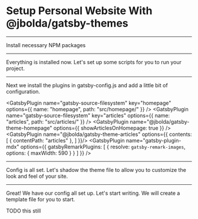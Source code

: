 # Setup Personal Website With @jbolda/gatsby-themes

---

Install necessary NPM packages

<NPMPackage name="@jbolda/gatsby-theme-articles" />
<NPMPackage name="@jbolda/gatsby-theme-homepage" />
<NPMPackage name="@jbolda/gatsby-theme-layout" />
<NPMPackage name="@mdx-js/mdx" />
<NPMPackage name="gatsby" />
<NPMPackage name="gatsby-image" />
<NPMPackage name="gatsby-plugin-mdx" />
<NPMPackage name="gatsby-plugin-netlify" />
<NPMPackage name="gatsby-plugin-react-helmet" />
<NPMPackage name="gatsby-plugin-sharp" />
<NPMPackage name="gatsby-plugin-theme-ui" />
<NPMPackage name="gatsby-remark-images" />
<NPMPackage name="gatsby-source-filesystem" />
<NPMPackage name="gatsby-transformer-sharp" />
<NPMPackage name="react" />
<NPMPackage name="react-dom" />
<NPMPackage name="react-helmet" />
<NPMPackage name="theme-ui" />

---

Everything is installed now. Let's set up some scripts for you to run your project.

<NPMScript name="develop" command="gatsby develop" />
<NPMScript name="dev:hard" command="gatsby clean && gatsby develop" />
<NPMScript name="build" command="gatsby build" />
<NPMScript name="build:hard" command="gatsby clean && gatsby build" />

---

Next we install the plugins in gatsby-config.js and add a little bit of configuration.

<GatsbyPlugin
    name="gatsby-source-filesystem"
    key="homepage"
    options={{
        name: "homepage",
        path: "src/homepage/"
    }} />
<GatsbyPlugin
    name="gatsby-source-filesystem"
    key="articles"
    options={{
        name: "articles",
        path: "src/articles/"
    }} />
<GatsbyPlugin name="gatsby-plugin-theme-ui" />
<GatsbyPlugin name="gatsby-plugin-sharp" />
<GatsbyPlugin name="gatsby-transformer-sharp" />
<GatsbyPlugin name="@jbolda/gatsby-theme-homepage"
    options={{ showArticlesOnHomepage: true }} />
<GatsbyPlugin name="@jbolda/gatsby-theme-articles" options={{
    contents: [
          { contentPath: "articles" },
        ]
    }}/>
<GatsbyPlugin name="gatsby-plugin-mdx" options={{
    gatsbyRemarkPlugins: [
        {
            resolve: `gatsby-remark-images`,
            options: {
                maxWidth: 590
            }
        }
    ]
    }} />
<GatsbyPlugin name="gatsby-plugin-react-helmet" />
<GatsbyPlugin name="gatsby-plugin-netlify" />

---

Config is all set. Let's shadow the theme file to allow you to customize the look and feel of your site.

<GatsbyShadowFile theme="gatsby-plugin-theme-ui" path="src/index.js" />

---

Great! We have our config all set up. Let's start writing. We will create a template file for you to start.

TODO this still
